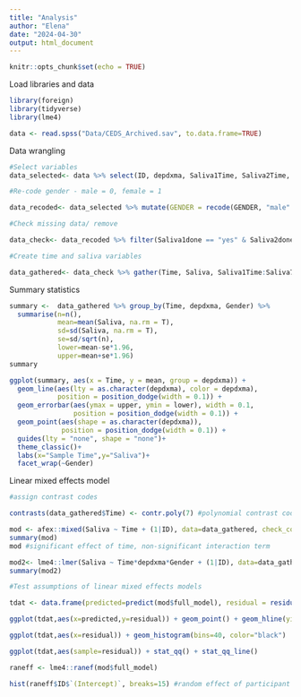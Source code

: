```yaml
---
title: "Analysis"
author: "Elena"
date: "2024-04-30"
output: html_document
---
```


```r
knitr::opts_chunk$set(echo = TRUE)
```

Load libraries and data
```r
library(foreign)
library(tidyverse)
library(lme4)

data <- read.spss("Data/CEDS_Archived.sav", to.data.frame=TRUE)
```

Data wrangling

```r
#Select variables
data_selected<- data %>% select(ID, depdxma, Saliva1Time, Saliva2Time, Saliva3Time, Saliva4Time, Saliva5Time, Saliva6Time, Saliva7Time, Saliva1done, Saliva2done, Saliva3done, Saliva4done, Saliva5done, Saliva6done, Saliva7done, GENDER) %>% mutate(ID = as.factor(ID))

#Re-code gender - male = 0, female = 1

data_recoded<- data_selected %>% mutate(GENDER = recode(GENDER, "male" = "0", "female" = "1")) %>% mutate(Gender = as.factor(GENDER))

#Check missing data/ remove

data_check<- data_recoded %>% filter(Saliva1done == "yes" & Saliva2done == "yes" & Saliva3done == "yes" & Saliva4done == "yes" & Saliva5done == "yes" & Saliva6done == "yes" & Saliva7done == "yes")

#Create time and saliva variables

data_gathered<- data_check %>% gather(Time, Saliva, Saliva1Time:Saliva7Time)%>%filter(Saliva1done == "yes" & Saliva2done == "yes" & Saliva3done == "yes" & Saliva4done == "yes" & Saliva5done == "yes" & Saliva6done == "yes" & Saliva7done == "yes")%>% select(ID, depdxma, Time, Saliva, Gender)%>% filter(depdxma=="1" | depdxma == "0") %>% mutate(Time = as.factor(Time)) #filter only those that completed all samples and then select only the relevant columns.

```

Summary statistics

```r
summary <-  data_gathered %>% group_by(Time, depdxma, Gender) %>%
  summarise(n=n(),
            mean=mean(Saliva, na.rm = T),
            sd=sd(Saliva, na.rm = T),
            se=sd/sqrt(n),
            lower=mean-se*1.96,
            upper=mean+se*1.96)
summary

ggplot(summary, aes(x = Time, y = mean, group = depdxma)) +
  geom_line(aes(lty = as.character(depdxma), color = depdxma),
            position = position_dodge(width = 0.1)) +
  geom_errorbar(aes(ymax = upper, ymin = lower), width = 0.1,
                position = position_dodge(width = 0.1)) +
  geom_point(aes(shape = as.character(depdxma)),
             position = position_dodge(width = 0.1)) +
  guides(lty = "none", shape = "none")+
  theme_classic()+
  labs(x="Sample Time",y="Saliva")+
  facet_wrap(~Gender)
```

Linear mixed effects model

```r
#assign contrast codes

contrasts(data_gathered$Time) <- contr.poly(7) #polynomial contrast codes 

mod <- afex::mixed(Saliva ~ Time + (1|ID), data=data_gathered, check_contrasts = FALSE) #andrea suggested to add random slopes of time to see how slopes vary.
summary(mod)
mod #significant effect of time, non-significant interaction term

mod2<- lme4::lmer(Saliva ~ Time*depdxma*Gender + (1|ID), data=data_gathered)
summary(mod2)

#Test assumptions of linear mixed effects models

tdat <- data.frame(predicted=predict(mod$full_model), residual = residuals(mod$full_model))

ggplot(tdat,aes(x=predicted,y=residual)) + geom_point() + geom_hline(yintercept=0, lty=3)

ggplot(tdat,aes(x=residual)) + geom_histogram(bins=40, color="black")

ggplot(tdat,aes(sample=residual)) + stat_qq() + stat_qq_line()

raneff <- lme4::ranef(mod$full_model)

hist(raneff$ID$`(Intercept)`, breaks=15) #random effect of participant normal
```
